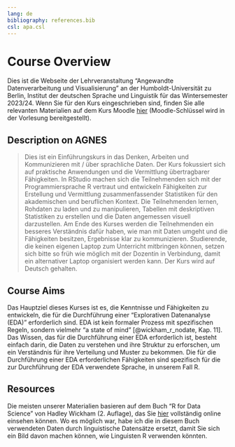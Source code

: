 ```yaml
---
lang: de
bibliography: references.bib
csl: apa.csl
---
```


# Course Overview {.unnumbered}

Dies ist die Webseite der Lehrveranstaltung "Angewandte Datenverarbeitung und Visualisierung" an der Humboldt-Universität zu Berlin, Institut der deutschen Sprache und Linguistik für das Wintersemester 2023/24. Wenn Sie für den Kurs eingeschrieben sind, finden Sie alle relevanten Materialien auf dem Kurs Moodle [hier](https://moodle.hu-berlin.de/course/view.php?id=124123) (Moodle-Schlüssel wird in der Vorlesung bereitgestellt).

## Description on AGNES

> Dies ist ein Einführungskurs in das Denken, Arbeiten und Kommunizieren mit / über sprachliche Daten. Der Kurs fokussiert sich auf praktische Anwendungen und die Vermittlung übertragbarer Fähigkeiten. In RStudio machen sich die Teilnehmenden sich mit der Programmiersprache R vertraut und entwickeln Fähigkeiten zur Erstellung und Vermittlung zusammenfassender Statistiken für den akademischen und beruflichen Kontext. Die Teilnehmenden lernen, Rohdaten zu laden und zu manipulieren, Tabellen mit deskriptiven Statistiken zu erstellen und die Daten angemessen visuell darzustellen. Am Ende des Kurses werden die Teilnehmenden ein besseres Verständnis dafür haben, wie man mit Daten umgeht und die Fähigkeiten besitzen, Ergebnisse klar zu kommunizieren. Studierende, die keinen eigenen Laptop zum Unterricht mitbringen können, setzen sich bitte so früh wie möglich mit der Dozentin in Verbindung, damit ein alternativer Laptop organisiert werden kann. Der Kurs wird auf Deutsch gehalten.

## Course Aims

Das Hauptziel dieses Kurses ist es, die Kenntnisse und Fähigkeiten zu entwickeln, die für die Durchführung einer "Explorativen Datenanalyse (EDA)" erforderlich sind. EDA ist kein formaler Prozess mit spezifischen Regeln, sondern vielmehr "a state of mind" [@wickham_r_nodate, Kap. 11]. Das Wissen, das für die Durchführung einer EDA erforderlich ist, besteht einfach darin, die Daten zu verstehen und ihre Struktur zu erforschen, um ein Verständnis für ihre Verteilung und Muster zu bekommen. Die für die Durchführung einer EDA erforderlichen Fähigkeiten sind spezifisch für die zur Durchführung der EDA verwendete Sprache, in unserem Fall R.

## Resources

Die meisten unserer Materialien basieren auf dem Buch "R for Data Science" von Hadley Wickham (2. Auflage), das Sie [hier](https://r4ds.hadley.nz/) vollständig online einsehen können. Wo es möglich war, habe ich die in diesem Buch verwendeten Daten durch linguistische Datensätze ersetzt, damit Sie sich ein Bild davon machen können, wie Linguisten R verwenden könnten.

